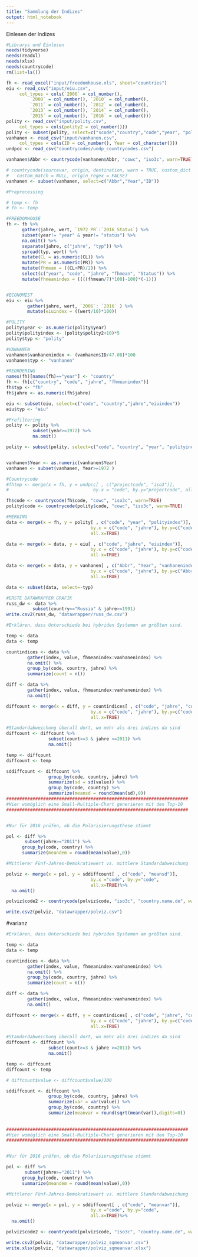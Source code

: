 ```yaml
---
title: "Sammlung der Indizes"
output: html_notebook
---
```


Einlesen der Indizes

```r
#Librarys und Einlesen
needs(tidyverse)
needs(readxl)
needs(xlsx)
needs(countrycode)
rm(list=ls())

fh <- read_excel("input/freedomhouse.xls", sheet="countries")
eiu <- read_csv("input/eiu.csv", 
     col_types = cols(`2006` = col_number(), 
         `2008` = col_number(), `2010` = col_number(), 
         `2011` = col_number(), `2012` = col_number(), 
         `2013` = col_number(), `2014` = col_number(), 
         `2015` = col_number(), `2016` = col_number()))
polity <- read_csv("input/polity.csv", 
     col_types = cols(polity2 = col_number()))
polity <- subset(polity, select=c("scode","country","code","year", "polity2"))
vanhanen <- read_csv("input/vanhanen.csv",  
     col_types = cols(ID = col_number(), Year = col_character()))
undpcc <- read_csv("countrycodes/undp_countrycodes.csv") 

vanhanen$Abbr <- countrycode(vanhanen$Abbr, "cowc", "iso3c", warn=TRUE)

# countrycode(sourcevar, origin, destination, warn = TRUE, custom_dict = NULL,
#   custom_match = NULL, origin_regex = FALSE)
vanhanen <- subset(vanhanen, select=c("Abbr","Year","ID"))


```

```r
#Preprocessing

# temp <- fh
# fh <- temp

#FREEDOMHOUSE 
fh <- fh %>%
      gather(jahre, wert, `1972_PR`:`2016_Status`) %>%
      subset(year!= "year" & year!= "status") %>%
      na.omit() %>%
      separate(jahre, c("jahre", "typ")) %>%
      spread(typ, wert) %>%
      mutate(CL = as.numeric(CL)) %>%
      mutate(PR = as.numeric(PR)) %>%
      mutate(fhmean = ((CL+PR)/2)) %>%
      select(c("year", "code", "jahre", "fhmean", "Status")) %>%
      mutate(fhmeanindex = ((((fhmean/7)*100)-100)*(-1)))


#ECONOMIST
eiu <- eiu %>%
        gather(jahre, wert, `2006`: `2016` ) %>%
        mutate(eiuindex = ((wert/10)*100))

#POLITY
polity$year <- as.numeric(polity$year)
polity$polityindex <- (polity$polity2+10)*5
polity$typ <- "polity"

#VANHANEN
vanhanen$vanhanenindex <- (vanhanen$ID/47.08)*100
vanhanen$typ <- "vanhanen"

#REORDERING
names(fh)[names(fh)=="year"] <- "country"
fh <- fh[c("country", "code", "jahre", "fhmeanindex")]
fh$typ <- "fh"
fh$jahre <- as.numeric(fh$jahre)

eiu <- subset(eiu, select=c("code", "country","jahre","eiuindex"))
eiu$typ <- "eiu"

#Prefiltering
polity <- polity %>%
          subset(year>=1972) %>%
          na.omit()

polity <- subset(polity, select=c("code", "country", "year", "polityindex", "typ"))


vanhanen$Year <- as.numeric(vanhanen$Year)
vanhanen <- subset(vanhanen, Year>=1972 )

#Countrycode 
#fhtmp <- merge(x = fh, y = undpcc[ , c("projectcode", "iso3")], 
#                                by.x = "code", by.y="projectcode", all=T)

fh$code <- countrycode(fh$code, "cowc", "iso3c", warn=TRUE)
polity$code <- countrycode(polity$code, "cowc", "iso3c", warn=TRUE)


```

```r
#MERGING
data <- merge(x = fh, y = polity[ , c("code", "year", "polityindex")], 
                                by.x = c("code", "jahre"), by.y=c("code", "year"), 
                                all.x=TRUE)

data <- merge(x = data, y = eiu[ , c("code", "jahre", "eiuindex")], 
                                by.x = c("code", "jahre"), by.y=c("code", "jahre"), 
                                all.x=TRUE)

data <- merge(x = data, y = vanhanen[ , c("Abbr", "Year", "vanhanenindex")], 
                                by.x = c("code", "jahre"), by.y=c("Abbr", "Year"), 
                                all.x=TRUE)

data <- subset(data, select=-typ)

```

```r
#ERSTE DATAWRAPPER GRAFIK
russ_dw <- data %>%
          subset(country=="Russia" & jahre>=1991)
write.csv2(russ_dw, "datawrapper/russ_dw.csv")
```

```r
#Erklären, dass Unterschiede bei hybriden Systemen am größten sind. 

temp <- data
data <- temp

countindices <- data %>%
        gather(index, value, fhmeanindex:vanhanenindex) %>%
        na.omit() %>%
        group_by(code, country, jahre) %>%
        summarize(count = n())

diff <- data %>%
        gather(index, value, fhmeanindex:vanhanenindex) %>%
        na.omit() 

diffcount <- merge(x = diff, y = countindices[ , c("code", "jahre", "count")], 
                                by.x = c("code", "jahre"), by.y=c("code", "jahre"), 
                                all.x=TRUE)

#Standardabweichung überall dort, wo mehr als drei indizes da sind
diffcount <- diffcount %>%
                subset(count>=3 & jahre >=2011) %>%
                na.omit()

temp <- diffcount
diffcount <- temp

sddiffcount <- diffcount %>%
                group_by(code, country, jahre) %>%
                summarize(sd = sd(value)) %>%
                group_by(code, country) %>%
                summarize(meansd = round(mean(sd),0))
#####################################################################
#Hier womöglich eine Small-Multiple-Chart generieren mit den Top-10
#####################################################################


#Nur für 2016 prüfen, ob die Polarisierungsthese stimmt

pol <- diff %>%
       subset(jahre>="2011") %>%
      group_by(code, country) %>%
      summarize(meandem = round(mean(value),0))

#Mittlerer Fünf-Jahres-Demokratiewert vs. mittlere Standardabweichung

polviz <- merge(x = pol, y = sddiffcount[ , c("code", "meansd")], 
                                by.x ="code", by.y="code", 
                                all.x=TRUE)%>%
  na.omit()

polviz$code2 <- countrycode(polviz$code, "iso3c", "country.name.de", warn=TRUE)

write.csv2(polviz, "datawrapper/polviz.csv")
```


#varianz

```r
#Erklären, dass Unterschiede bei hybriden Systemen am größten sind. 

temp <- data
data <- temp

countindices <- data %>%
        gather(index, value, fhmeanindex:vanhanenindex) %>%
        na.omit() %>%
        group_by(code, country, jahre) %>%
        summarize(count = n())

diff <- data %>%
        gather(index, value, fhmeanindex:vanhanenindex) %>%
        na.omit() 

diffcount <- merge(x = diff, y = countindices[ , c("code", "jahre", "count")], 
                                by.x = c("code", "jahre"), by.y=c("code", "jahre"), 
                                all.x=TRUE)

#Standardabweichung überall dort, wo mehr als drei indizes da sind
diffcount <- diffcount %>%
                subset(count>=3 & jahre >=2011) %>%
                na.omit()

temp <- diffcount
diffcount <- temp

# diffcount$value <- diffcount$value/100

sddiffcount <- diffcount %>%
                group_by(code, country, jahre) %>%
                summarize(var = var(value)) %>%
                group_by(code, country) %>%
                summarize(meanvar = round(sqrt(mean(var)),digits=0)) 
                
                
#####################################################################
#Hier womöglich eine Small-Multiple-Chart generieren mit den Top-10
#####################################################################


#Nur für 2016 prüfen, ob die Polarisierungsthese stimmt

pol <- diff %>%
       subset(jahre>="2011") %>%
      group_by(code, country) %>%
      summarize(meandem = round(mean(value),0))

#Mittlerer Fünf-Jahres-Demokratiewert vs. mittlere Standardabweichung

polviz <- merge(x = pol, y = sddiffcount[ , c("code", "meanvar")], 
                                by.x ="code", by.y="code", 
                                all.x=TRUE)%>%
  na.omit()

polviz$code2 <- countrycode(polviz$code, "iso3c", "country.name.de", warn=TRUE)

write.csv2(polviz, "datawrapper/polviz_sqmeanvar.csv")
write.xlsx(polviz, "datawrapper/polviz_sqmeanvar.xlsx")
```



```



```

